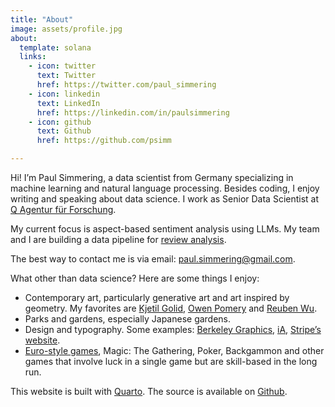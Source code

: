 ```yaml
---
title: "About"
image: assets/profile.jpg
about:
  template: solana
  links:
    - icon: twitter
      text: Twitter
      href: https://twitter.com/paul_simmering
    - icon: linkedin
      text: LinkedIn
      href: https://linkedin.com/in/paulsimmering
    - icon: github
      text: Github
      href: https://github.com/psimm

---
```




Hi! I'm Paul Simmering, a data scientist from Germany specializing in machine learning and natural language processing. Besides coding, I enjoy writing and speaking about data science. I work as Senior Data Scientist at [Q Agentur für Forschung](https://teamq.de).

My current focus is aspect-based sentiment analysis using LLMs. My team and I are building a data pipeline for [review analysis](https://www.teamq.de/blog/152/ai_reviews).

The best way to contact me is via email: [paul.simmering@gmail.com](mailto:paul.simmering@gmail.com).

What other than data science? Here are some things I enjoy:

- Contemporary art, particularly generative art and art inspired by geometry. My favorites are [Kjetil Golid](https://generated.space), [Owen Pomery](https://owenpomery.com/work) and [Reuben Wu](https://reubenwu.com/projects).
- Parks and gardens, especially Japanese gardens.
- Design and typography. Some examples: [Berkeley Graphics](https://berkeleygraphics.com), [iA](https://ia.net), [Stripe's website](https://stripe.com/en-de).
- [Euro-style games](https://en.wikipedia.org/wiki/Eurogame), Magic: The Gathering, Poker, Backgammon and other games that involve luck in a single game but are skill-based in the long run.

This website is built with [Quarto](https://quarto.org). The source is available on [Github](https://github.com/psimm/website).
